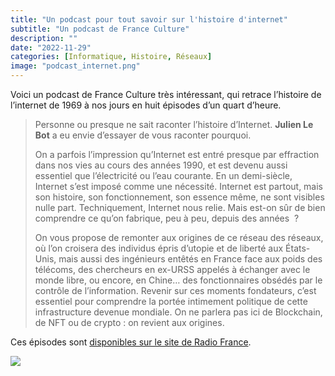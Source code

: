 ```yaml
---
title: "Un podcast pour tout savoir sur l'histoire d'internet"
subtitle: "Un podcast de France Culture"
description: ""
date: "2022-11-29"
categories: [Informatique, Histoire, Réseaux]
image: "podcast_internet.png"
---
```



<p>Voici un podcast de France Culture très intéressant, qui retrace l'histoire de l'internet de 1969 à nos jours en huit épisodes d'un quart d'heure.</p>



><p>Personne ou presque ne sait raconter l’histoire d’Internet. <strong>Julien Le Bot</strong> a eu envie d’essayer de vous raconter pourquoi.</p>
>
>
>
><p>On a parfois l’impression qu’Internet est entré presque par effraction dans nos vies au cours des années 1990, et est devenu aussi essentiel que l’électricité ou l’eau courante.&nbsp;En un demi-siècle, Internet s’est imposé comme une nécessité. Internet est partout, mais son histoire, son fonctionnement, son essence même, ne sont visibles nulle part. Techniquement, Internet nous relie. Mais est-on sûr de bien comprendre ce qu’on fabrique, peu à peu, depuis des années&nbsp; ?</p>
>
>
>
><p>On vous propose de remonter aux origines de ce réseau des réseaux, où l’on croisera des individus épris d’utopie et de liberté aux États-Unis, mais aussi des ingénieurs entêtés en France face aux poids des télécoms, des chercheurs en ex-URSS appelés à échanger avec le monde libre, ou encore, en Chine… des fonctionnaires obsédés par le contrôle de l’information.&nbsp;Revenir sur ces moments fondateurs, c’est essentiel pour comprendre la portée intimement politique de cette infrastructure devenue mondiale. On ne parlera pas ici de Blockchain, de NFT ou de crypto : on revient aux origines.</p>



<p>Ces épisodes sont  <a href="https://www.radiofrance.fr/franceculture/podcasts/serie-une-histoire-de-l-internet" target="_blank" rel="noreferrer noopener">disponibles sur le site de Radio France</a>.</p>

[![](podcast_internet2.png)](https://www.radiofrance.fr/franceculture/podcasts/serie-une-histoire-de-l-internet){target="_blank"}
